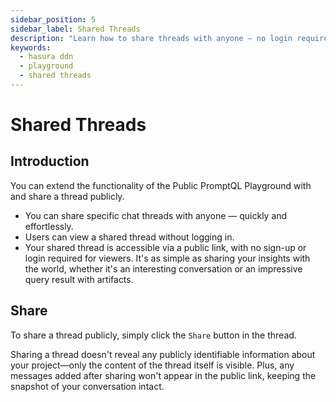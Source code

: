 ```yaml
---
sidebar_position: 5
sidebar_label: Shared Threads
description: "Learn how to share threads with anyone — no login required!"
keywords:
  - hasura ddn
  - playground
  - shared threads
---
```



# Shared Threads

## Introduction

You can extend the functionality of the Public PromptQL Playground with and share a thread publicly.

- You can share specific chat threads with anyone — quickly and effortlessly.
- Users can view a shared thread without logging in.
- Your shared thread is accessible via a public link, with no sign-up or login required for viewers. It's as simple as
  sharing your insights with the world, whether it's an interesting conversation or an impressive query result with
  artifacts.

## Share

To share a thread publicly, simply click the `Share` button in the thread.

<Thumbnail src="/img/get-started/shared-threads.jpeg" alt="Shared Threads" />

Sharing a thread doesn't reveal any publicly identifiable information about your project—only the content of the thread
itself is visible. Plus, any messages added after sharing won't appear in the public link, keeping the snapshot of your
conversation intact.
